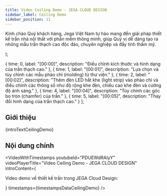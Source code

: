 ```yaml
---
title: Video Ceiling Demo - JEGA CLOUD DESIGN
sidebar_label: Ceiling Demo
sidebar_position: 11
---
```



  <p>
    Kính chào Quý khách hàng, Jega Việt Nam tự hào mang đến giải pháp thiết kế trần nhà nội thất với phần mềm thông minh, giúp Quý vị dễ dàng tạo ra những mẫu trần thạch cao độc đáo, chuyên nghiệp và đầy tính thẩm mỹ.
  </p>
);

  { time: 0, label: "[00:00]", description: "Điều chỉnh kích thước và hình dạng của trần thạch cao." },
  { time: 1, label: "[00:01]", description: "Lựa chọn và tùy chỉnh các mẫu phào chỉ (molding) từ thư viện." },
  { time: 2, label: "[00:02]", description: "Thêm đèn LED hắt khe (light strip) vào phào chỉ và điều chỉnh các thông số như độ rộng khe đèn, chiều cao khe đèn và cường độ ánh sáng." },
  { time: 4, label: "[00:04]", description: "Tùy chỉnh các góc bo tròn (chamfer) của trần." },
  { time: 5, label: "[00:05]", description: "Thay đổi hình dạng của trần thạch cao." }
];

## Giới thiệu

{introTextCeilingDemo}

## Nội dung chính

<VideoWithTimestamps
  youtubeId="PDUEWdRAIyY"
  videoPlayerTitle="Video Ceiling Demo - JEGA CLOUD DESIGN"
  introContent={<p>Video demo về thiết kế trần trong JEGA Cloud Design:</p>}
  timestamps={timestampsDataCeilingDemo}
/>
